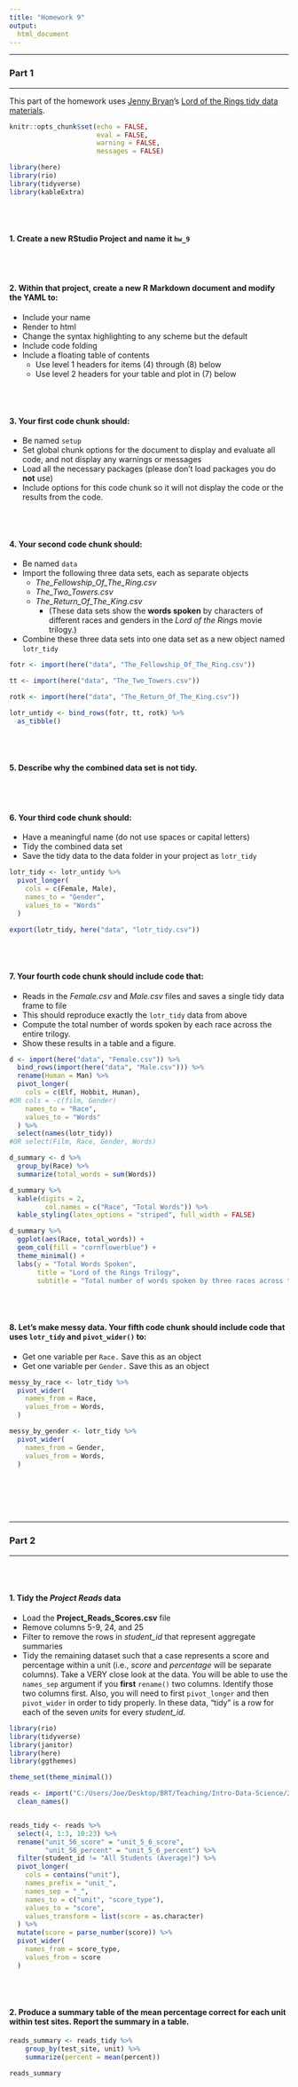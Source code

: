 ```yaml
---
title: "Homework 9"
output:
  html_document
---
```


----

### Part 1

----

This part of the homework uses [Jenny Bryan](https://jennybryan.org/)'s [Lord of the Rings tidy data materials](https://github.com/jennybc/lotr-tidy). 

```r
knitr::opts_chunk$set(echo = FALSE,
                      eval = FALSE,
                      warning = FALSE,
                      messages = FALSE)

library(here)
library(rio)
library(tidyverse)
library(kableExtra)
```
<br>
<br>

#### 1. Create a new RStudio Project and name it `hw_9`
<br>
<br>

#### 2. Within that project, create a new R Markdown document and modify the YAML to: 
* Include your name
* Render to html
* Change the syntax highlighting to any scheme but the default 
* Include code folding
* Include a floating table of contents
  + Use level 1 headers for items (4) through (8) below 
  + Use level 2 headers for your table and plot in (7) below

<br>
<br>

#### 3. Your first code chunk should:
* Be named `setup`
* Set global chunk options for the document to display and evaluate all code, and not display any warnings or messages
* Load all the necessary packages (please don't load packages you do **not** use)
* Include options for this code chunk so it will not display the code or the results from the code. 

<br>
<br>

#### 4. Your second code chunk should:
* Be named `data`
* Import the following three data sets, each as separate objects
  + *The_Fellowship_Of_The_Ring.csv*
  + *The_Two_Towers.csv*
  + *The_Return_Of_The_King.csv*
    - (These data sets show the **words spoken** by characters of different races and genders in the *Lord of the Ring*s movie trilogy.)
* Combine these three data sets into one data set as a new object named `lotr_tidy`

```r

fotr <- import(here("data", "The_Fellowship_Of_The_Ring.csv"))

tt <- import(here("data", "The_Two_Towers.csv"))

rotk <- import(here("data", "The_Return_Of_The_King.csv"))

lotr_untidy <- bind_rows(fotr, tt, rotk) %>% 
  as_tibble() 

```
<br>
<br>

#### 5. Describe why the combined data set is not tidy.
<br>
<br>

#### 6. Your third code chunk should:
* Have a meaningful name (do not use spaces or capital letters)
* Tidy the combined data set
* Save the tidy data to the data folder in your project as `lotr_tidy`

```r

lotr_tidy <- lotr_untidy %>% 
  pivot_longer(
    cols = c(Female, Male),
    names_to = "Gender",
    values_to = "Words"
  )

export(lotr_tidy, here("data", "lotr_tidy.csv"))
```
<br>
<br>


#### 7. Your fourth code chunk should include code that:
* Reads in the *Female.csv* and *Male.csv* files and saves a single tidy data frame to file 
* This should reproduce exactly the `lotr_tidy` data from above
* Compute the total number of words spoken by each race across the entire trilogy.
* Show these results in a table and a figure.

```r

d <- import(here("data", "Female.csv")) %>% 
  bind_rows(import(here("data", "Male.csv"))) %>% 
  rename(Human = Man) %>% 
  pivot_longer(
    cols = c(Elf, Hobbit, Human),
#OR cols = -c(film, Gender)    
    names_to = "Race",
    values_to = "Words"
  ) %>% 
  select(names(lotr_tidy))
#OR select(Film, Race, Gender, Words)

d_summary <- d %>% 
  group_by(Race) %>% 
  summarize(total_words = sum(Words)) 
```

```r
d_summary %>% 
  kable(digits = 2,
         col.names = c("Race", "Total Words")) %>% 
  kable_styling(latex_options = "striped", full_width = FALSE)
```

```r

d_summary %>% 
  ggplot(aes(Race, total_words)) +
  geom_col(fill = "cornflowerblue") +
  theme_minimal() +
  labs(y = "Total Words Spoken",
       title = "Lord of the Rings Trilogy",
       subtitle = "Total number of words spoken by three races across the movie trilogy")
```
<br>
<br>


#### 8. Let's make messy data. Your fifth code chunk should include code that uses `lotr_tidy` and `pivot_wider()` to:
* Get one variable per `Race.` Save this as an object
* Get one variable per `Gender.` Save this as an object


```r

messy_by_race <- lotr_tidy %>% 
  pivot_wider(
    names_from = Race, 
    values_from = Words,
  )

messy_by_gender <- lotr_tidy %>% 
  pivot_wider(
    names_from = Gender, 
    values_from = Words,
  )

```
<br>
<br>
<br>
<br>

----

### Part 2

----
<br>
<br>

#### 1. Tidy the *Project Reads* data

* Load the **Project_Reads_Scores.csv** file
* Remove columns 5-9, 24, and 25
* Filter to remove the rows in *student_id* that represent aggregate summaries
* Tidy the remaining dataset such that a case represents a score and percentage within a unit (i.e., *score* and *percentage* will be separate columns). Take a VERY close look at the data. You will be able to use the `names_sep` argument if you **first** `rename()` two columns. Identify those two columns first. Also, you will need to first `pivot_longer` and then `pivot_wider` in order to tidy properly. In these data, "tidy" is a row for each of the seven *units* for every *student_id*.


```r
library(rio)
library(tidyverse)
library(janitor)
library(here)
library(ggthemes)

theme_set(theme_minimal())

reads <- import("C:/Users/Joe/Desktop/BRT/Teaching/Intro-Data-Science/2019_fall/labs/data/Project_Reads_Scores.csv", setclass = "tbl_df") %>% 
  clean_names()


reads_tidy <- reads %>% 
  select(4, 1:3, 10:23) %>% 
  rename("unit_56_score" = "unit_5_6_score", 
         "unit_56_percent" = "unit_5_6_percent") %>% 
  filter(student_id != "All Students (Average)") %>% 
  pivot_longer(
    cols = contains("unit"),
    names_prefix = "unit_",
    names_sep = "_",
    names_to = c("unit", "score_type"),
    values_to = "score",
    values_transform = list(score = as.character)
  ) %>% 
  mutate(score = parse_number(score)) %>% 
  pivot_wider(
    names_from = score_type,
    values_from = score
  )
```
<br>
<br>

#### 2. Produce a summary table of the mean percentage correct for each unit within test sites. Report the summary in a table.

```r
reads_summary <- reads_tidy %>% 
	group_by(test_site, unit) %>% 
	summarize(percent = mean(percent))

reads_summary
```

